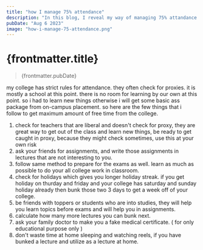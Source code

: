 ```yaml
---
title: "how I manage 75% attendance"
description: "In this blog, I reveal my way of managing 75% attandance and still be able to achieve/learn more."
pubDate: "Aug 6 2023"
image: "how-i-manage-75-attendance.png"
---
```


# {frontmatter.title}

> {frontmatter.pubDate}

my college has strict rules for attendance. they often check for proxies. it is
mostly a school at this point. there is no room for learning by our own at this
point. so i had to learn new things otherwise i will get some basic ass package
from on-campus placement. so here are the few things that i follow to get
maximum amount of free time from the college.

1. check for teachers that are liberal and doesn't check for proxy, they are great way to get out of the class and learn new things, be ready to get caught in proxy, because they might check sometimes, use this at your own risk
2. ask your friends for assignments, and write those assignments in lectures that are not interesting to you.
3. follow same method to prepare for the exams as well. learn as much as possible to do your all college work in classroom.
4. check for holidays which gives you longer holiday streak. if you get holiday on thurday and friday and your college has saturday and sunday holiday already then bunk those two 3 days to get a week off of your college.
5. be friends with toppers or students who are into studies, they will help you learn topics before exams and will help you in assignments.
6. calculate how many more lectures you can bunk next.
7. ask your family doctor to make you a fake medical certificate. ( for only educational purpose only )
8. don't waste time at home sleeping and watching reels, if you have bunked a lecture and utilize as a lecture at home.
